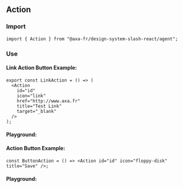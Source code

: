 
<Meta of={ActionStories} />

## Action

### Import

```tsx title="test.js"
import { Action } from "@axa-fr/design-system-slash-react/agent";
```

### Use

#### Link Action Button Example:

```tsx title="test.js"
export const LinkAction = () => (
  <Action
    id="id"
    icon="link"
    href="http://www.axa.fr"
    title="Test Link"
    target="_blank"
  />
);
```

#### Playground:

<Canvas of={ActionStories.Default} />

<Controls of={ActionStories.Default} />

#### Action Button Example:

```tsx title="test.js"
const ButtonAction = () => <Action id="id" icon="floppy-disk" title="Save" />;
```

#### Playground:

<Canvas of={ActionStories.Button} />

<Controls of={ActionStories.Button} />
